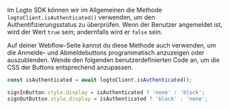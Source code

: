 Im Logto SDK können wir im Allgemeinen die Methode `logtoClient.isAuthenticated()` verwenden, um den Authentifizierungsstatus zu überprüfen. Wenn der Benutzer angemeldet ist, wird der Wert `true` sein; andernfalls wird er `false` sein.

Auf deiner Webflow-Seite kannst du diese Methode auch verwenden, um die Anmelde- und Abmeldebuttons programmatisch anzuzeigen oder auszublenden. Wende den folgenden benutzerdefinierten Code an, um die CSS der Buttons entsprechend anzupassen.

```js
const isAuthenticated = await logtoClient.isAuthenticated();

signInButton.style.display = isAuthenticated ? 'none' : 'block';
signOutButton.style.display = isAuthenticated ? 'block' : 'none';
```

